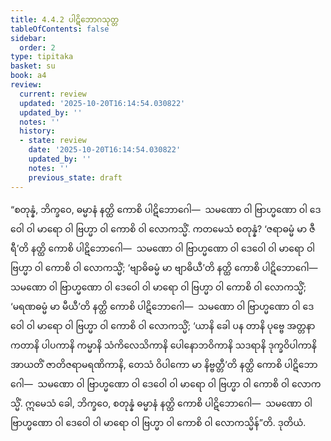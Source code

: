 ```yaml
---
title: 4.4.2 ပါဋိဘောဂသုတ္တ
tableOfContents: false
sidebar:
  order: 2
type: tipitaka
basket: su
book: a4
review:
  current: review
  updated: '2025-10-20T16:14:54.030822'
  updated_by: ''
  notes: ''
  history:
  - state: review
    date: '2025-10-20T16:14:54.030822'
    updated_by: ''
    notes: ''
    previous_state: draft
---
```



<DynamicBreadcrumb />


<ReviewStatus review={frontmatter.review} showDetails={true} />

<HypothesisAnnotation frontmatter={frontmatter} />

<Division number="182" book="a4" e="ch" v="15" p="491">

<Paragraph number="1104" book="a4">
“စတုန္နံ, ဘိက္ခဝေ, ဓမ္မာနံ နတ္ထိ ကောစိ ပါဋိဘောဂေါ—  သမဏော ဝါ ဗြာဟ္မဏော ဝါ ဒေဝေါ ဝါ မာရော ဝါ ဗြဟ္မာ ဝါ ကောစိ ဝါ လောကသ္မိံ.
</Paragraph>

<Paragraph number="1105" book="a4">
ကတမေသံ စတုန္နံ? ‘ဇရာဓမ္မံ မာ ဇီရီ’တိ နတ္ထိ ကောစိ ပါဋိဘောဂေါ—  သမဏော ဝါ ဗြာဟ္မဏော ဝါ ဒေဝေါ ဝါ မာရော ဝါ ဗြဟ္မာ ဝါ ကောစိ ဝါ လောကသ္မိံ; ‘ဗျာဓိဓမ္မံ မာ ဗျာဓိယီ’တိ နတ္ထိ ကောစိ ပါဋိဘောဂေါ—  သမဏော ဝါ ဗြာဟ္မဏော ဝါ ဒေဝေါ ဝါ မာရော ဝါ ဗြဟ္မာ ဝါ ကောစိ ဝါ လောကသ္မိံ; ‘မရဏဓမ္မံ မာ မီယီ’တိ နတ္ထိ ကောစိ ပါဋိဘောဂေါ—  သမဏော ဝါ ဗြာဟ္မဏော ဝါ ဒေဝေါ ဝါ မာရော ဝါ ဗြဟ္မာ ဝါ ကောစိ ဝါ လောကသ္မိံ; ‘ယာနိ ခေါ ပန တာနိ ပုဗ္ဗေ အတ္တနာ ကတာနိ ပါပကာနိ ကမ္မာနိ သံကိလေသိကာနိ ပေါနောဘဝိကာနိ သဒရာနိ ဒုက္ခဝိပါကာနိ အာယတိံ ဇာတိဇရာမရဏိကာနိ, တေသံ ဝိပါကော မာ နိဗ္ဗတ္တီ’တိ နတ္ထိ ကောစိ ပါဋိဘောဂေါ—  သမဏော ဝါ ဗြာဟ္မဏော ဝါ ဒေဝေါ ဝါ မာရော ဝါ ဗြဟ္မာ ဝါ ကောစိ ဝါ လောကသ္မိံ.
</Paragraph>

<Paragraph number="1106" book="a4">
ဣမေသံ ခေါ, ဘိက္ခဝေ, စတုန္နံ ဓမ္မာနံ နတ္ထိ ကောစိ ပါဋိဘောဂေါ—  သမဏော ဝါ ဗြာဟ္မဏော ဝါ ဒေဝေါ ဝါ မာရော ဝါ ဗြဟ္မာ ဝါ ကောစိ ဝါ လောကသ္မိန်”တိ.

</Paragraph>
</Division>

<Paragraph number="1107" type="center" book="a4">
ဒုတိယံ.
</Paragraph>